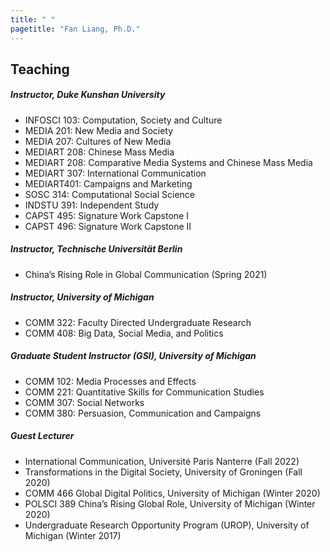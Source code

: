 ---
title: " "
pagetitle: "Fan Liang, Ph.D."
---

<link rel="stylesheet" href="styles.css" type="text/css">
<link rel="stylesheet" href="academicicons/css/academicons.min.css"/>


## Teaching

##### Instructor, Duke Kunshan University
* INFOSCI 103: Computation, Society and Culture
* MEDIA 201: New Media and Society 
* MEDIA 207: Cultures of New Media
* MEDIART 208: Chinese Mass Media
* MEDIART 208: Comparative Media Systems and Chinese Mass Media 
* MEDIART 307: International Communication 
* MEDIART401: Campaigns and Marketing
* SOSC 314: Computational Social Science
* INDSTU 391: Independent Study 
* CAPST 495: Signature Work Capstone I 
* CAPST 496: Signature Work Capstone II

##### Instructor, Technische Universität Berlin
* China’s Rising Role in Global Communication (Spring 2021)

##### Instructor, University of Michigan
* COMM 322: Faculty Directed Undergraduate Research
* COMM 408: Big Data, Social Media, and Politics

##### Graduate Student Instructor (GSI), University of Michigan
* COMM 102: Media Processes and Effects
* COMM 221: Quantitative Skills for Communication Studies 
* COMM 307: Social Networks
* COMM 380: Persuasion, Communication and Campaigns

##### Guest Lecturer
* International Communication, Université Paris Nanterre (Fall 2022)
* Transformations in the Digital Society, University of Groningen (Fall 2020)
* COMM 466 Global Digital Politics, University of Michigan (Winter 2020)
* POLSCI 389 China’s Rising Global Role, University of Michigan (Winter 2020)
* Undergraduate Research Opportunity Program (UROP), University of Michigan (Winter 2017)
